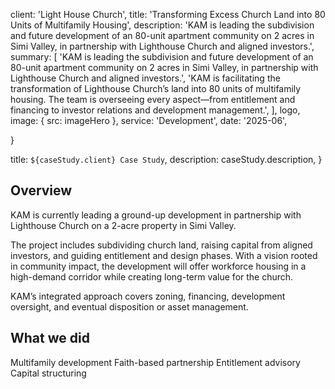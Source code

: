 

  client: 'Light House Church',
  title: 'Transforming Excess Church Land into 80 Units of Multifamily Housing',
  description:
    'KAM is leading the subdivision and future development of an 80-unit apartment community on 2 acres in Simi Valley, in partnership with Lighthouse Church and aligned investors.',
  summary: [
    'KAM is leading the subdivision and future development of an 80-unit apartment community on 2 acres in Simi Valley, in partnership with Lighthouse Church and aligned investors.',
    'KAM is facilitating the transformation of Lighthouse Church’s land into 80 units of multifamily housing. The team is overseeing every aspect—from entitlement and financing to investor relations and development management.',
  ],
  logo,
  image: { src: imageHero },
  service: 'Development',
    date: '2025-06',

}

  title: `${caseStudy.client} Case Study`,
  description: caseStudy.description,
}

## Overview

KAM is currently leading a ground-up development in partnership with Lighthouse Church on a 2-acre property in Simi Valley. 

The project includes subdividing church land, raising capital from aligned investors, and guiding entitlement and design phases. With a vision rooted in community impact, the development will offer workforce housing in a high-demand corridor while creating long-term value for the church. 

KAM’s integrated approach covers zoning, financing, development oversight, and eventual disposition or asset management.
## What we did

<TagList>
  <TagListItem>Multifamily development</TagListItem>
  <TagListItem>Faith-based partnership</TagListItem>
  <TagListItem>Entitlement advisory</TagListItem>
  <TagListItem>Capital structuring</TagListItem>
</TagList>

<StatList>
  <StatListItem value="80 units" label="Planned residential units" />
  <StatListItem value="2 acres" label="Development site" />
  <StatListItem value="2030" label="Projected delivery" />
  <StatListItem value="3" label="Equity & financing partners" />
</StatList>